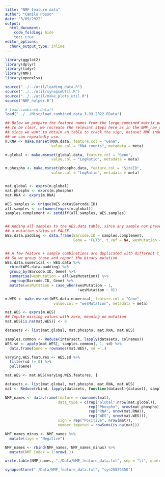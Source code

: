 ```yaml
---
title: "NMF feature data"
author: "Camilo Posso"
date: "3/09/2022"
output: 
  html_document:
    code_folding: hide
    toc: true
editor_options: 
  chunk_output_type: inline
---
```


```r
library(ggplot2)
library(dplyr)
library(tidyr)
library(NMF)
library(openxlsx)

source("../../util/loading_data.R")
source("../../util/synapseUtil.R")
source("../../util/make_plots_util.R")
source("NMF_helper.R")

# load.combined.data()
load("../../Misc/load.combined.data 3-09-2022.RData")

## Below we prepare the feature names from the large combined matrix passed to NMF.
## To be clear, we recreate the relevant steps here as in the NMF_raw_reults.R script,
## since we want to obtain an table to track the sign, dataset NMF index and feature name
## we can repeatedly use.
m.RNA <- make.msnset(RNA.data, feature.col = "Gene", 
                     value.col = "RNA counts", metadata = meta)

m.global <- make.msnset(global.data, feature.col = "Gene", 
                     value.col = "LogRatio", metadata = meta)

m.phospho <- make.msnset(phospho.data, feature.col = "SiteID", 
                     value.col = "LogRatio", metadata = meta)


mat.global <- exprs(m.global)
mat.phospho <- exprs(m.phospho)
mat.RNA <- exprs(m.RNA)

WES.samples <- unique(WES.data$Barcode.ID)
all.samples <- colnames(exprs(m.global))
samples.complement <- setdiff(all.samples, WES.samples)


## Adding all samples to the WES.data table, since any sample not present indicates
## a mutation status of FALSE.
WES.data.padding <- data.frame(Barcode.ID = samples.complement, 
                               Gene = "FLT3", t_vaf = NA, wesMutation = FALSE)


## A few feature + sample combinations are duplicated with different t_vaf, but of course wesMutation = TRUE.
## So we group those and report the binary mutation.
WES.data.numerical <- WES.data %>%
  rbind(WES.data.padding) %>%
  group_by(Barcode.ID, Gene) %>%
  summarise(wesMutation = all(wesMutation)) %>%
  ungroup(Barcode.ID, Gene) %>%
  mutate(wesMutation = case_when(wesMutation ~ 1,
                                 !wesMutation ~ 0))

m.WES <- make.msnset(WES.data.numerical, feature.col = "Gene", 
                      value.col = "wesMutation", metadata = meta)

mat.WES <- exprs(m.WES)
## Impute missing values with zero, meaning no mutation
mat.WES[is.na(mat.WES)] <- 0

datasets <- list(mat.global, mat.phospho, mat.RNA, mat.WES)

samples.common <- Reduce(intersect, lapply(datasets, colnames))
WES.sd <- apply(mat.WES[, samples.common], 1, sd) %>%
  data.frame(Gene = rownames(mat.WES), sd = .)

varying.WES.features <- WES.sd %>%
  filter(sd != 0) %>%
  pull(Gene)

mat.WES <- mat.WES[varying.WES.features, ]

datasets <- list(mat.global, mat.phospho, mat.RNA, mat.WES)
mat <- Reduce(rbind, lapply(datasets, function(dataset){dataset[, samples.common]}))

NMF_names <- data.frame(feature = rownames(mat), 
                        data_type = c(rep("Global",nrow(mat.global)), 
                                      rep("Phospho", nrow(mat.phospho)), 
                                      rep("RNA", nrow(mat.RNA)),
                                      rep("WES", nrow(mat.WES))),
                        sign = rep("Positive", nrow(mat)),
                        number_imputed = rowSums(is.na(mat)))

NMF_names_minus <- NMF_names %>%
  mutate(sign = "Negative")

NMF_names <- rbind(NMF_names, NMF_names_minus) %>%
  mutate(NMF_index = 1:nrow(.))

write.table(NMF_names, "./Data/NMF_feature_data.txt", sep = "\t", quote = F)

synapseStore("./Data/NMF_feature_data.txt", "syn26529350")

```



